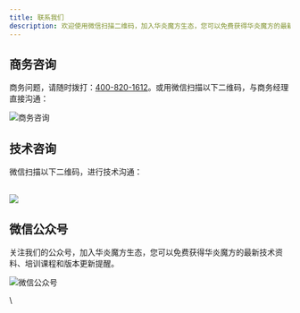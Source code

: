 ```yaml
---
title: 联系我们
description: 欢迎使用微信扫描二维码，加入华炎魔方生态，您可以免费获得华炎魔方的最新技术资料、培训课程和版本更新提醒。
---
```


## 商务咨询

商务问题，请随时拨打：[400-820-1612](tel://4008201612)。或用微信扫描以下二维码，与商务经理直接沟通：

 ![商务咨询](https://console.steedos.cn/api/files/images/64631db2c106fe003e69cbac)

## 技术咨询

微信扫描以下二维码，进行技术沟通：

\
 ![](https://console.steedos.cn/api/files/images/647dd4b02f868a003dcd0dd4)

## 微信公众号

关注我们的公众号，加入华炎魔方生态，您可以免费获得华炎魔方的最新技术资料、培训课程和版本更新提醒。

 ![微信公众号](https://console.steedos.cn/api/files/images/64631dcdc106fe003e69cbad)

\
